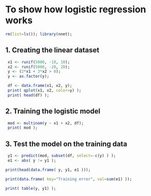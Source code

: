 # To show how logistic regression works

```r
rm(list=ls()); library(nnet); 
```

## 1. Creating the linear dataset
```r
 x1 <- runif(5000, -10, 10);
 x2 <- runif(5000, -20, 20);
 y <- (2*x1 + 3*x2 > 0);
 y <- as.factor(y);

 df <- data.frame(x1, x2, y);
 print( qplot(x1, x2, color=y) );
 print( head(df) );
```

## 2. Training the logistic model
```r
 mod <- multinom(y ~ x1 + x2, df);
 print( mod );
```

## 3. Test the model on the training data
```r
 y1 <- predict(mod, subset(df, select=-c(y) ) );
 e1 <- abs( y != y1 );

print(head(data.frame( y, y1, e1 )));

print(data.frame( key="Training error", val=sum(e1) ));

print( table(y, y1) );
```

